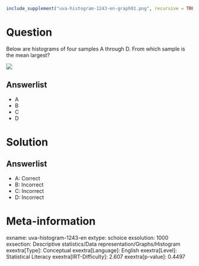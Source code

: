 ```r
include_supplement("uva-histogram-1243-en-graph01.png", recursive = TRUE)
```

Question
========

Below are histograms of four samples A through D. From which sample is the mean largest?

![](uva-histogram-1243-en-graph01.png)

Answerlist
----------

* A
* B
* C
* D

Solution
========

Answerlist
----------

* A: Correct
* B: Incorrect
* C: Incorrect
* D: Incorrect

Meta-information
================
exname: uva-histogram-1243-en
extype: schoice
exsolution: 1000
exsection: Descriptive statistics/Data representation/Graphs/Histogram
exextra[Type]: Conceptual
exextra[Language]: English
exextra[Level]: Statistical Literacy
exextra[IRT-Difficulty]: 2.607
exextra[p-value]: 0.4497
